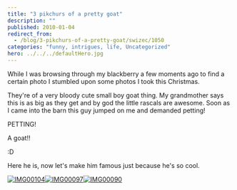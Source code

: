 ```yaml
---
title: "3 pikchurs of a pretty goat"
description: ""
published: 2010-01-04
redirect_from:
  - /blog/3-pikchurs-of-a-pretty-goat/swizec/1050
categories: "funny, intrigues, life, Uncategorized"
hero: ../../../defaultHero.jpg
---
```


While I was browsing through my blackberry a few moments ago to find a certain photo I stumbled upon some photos I took this Christmas.

They're of a very bloody cute small boy goat thing. My grandmother says this is as big as they get and by god the little rascals are awesome. Soon as I came into the barn this guy jumped on me and demanded petting!

PETTING!

A goat!!

:D

Here he is, now let's make him famous just because he's so cool.

[![IMG00104](https://swizec.com/wp-content/uploads/2010/01/IMG00104.jpg "IMG00104")](https://swizec.com/wp-content/uploads/2010/01/IMG00104.jpg)[![IMG00097](https://swizec.com/wp-content/uploads/2010/01/IMG00097.jpg "IMG00097")](https://swizec.com/wp-content/uploads/2010/01/IMG00097.jpg)[![IMG00090](https://swizec.com/wp-content/uploads/2010/01/IMG00090.jpg "IMG00090")](https://swizec.com/wp-content/uploads/2010/01/IMG00090.jpg)
